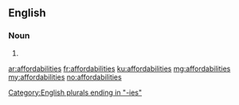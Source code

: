 ==English==

===Noun===
{{head|en|plural}}

# {{plural of|affordability|lang=en|nocat=1}}

[[Category:English plurals ending in "-ies"]]

[[ar:affordabilities]]
[[fr:affordabilities]]
[[ku:affordabilities]]
[[mg:affordabilities]]
[[my:affordabilities]]
[[no:affordabilities]]